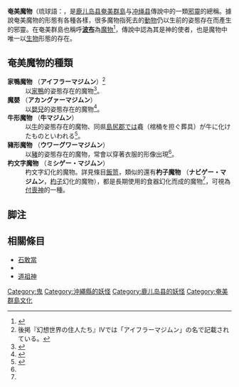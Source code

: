 {{Lewchewan|amskana=マジムン|amsromaji={{Fact|Mazimun}}}}
'''奄美魔物'''（琉球語：'''{{lang|ryu|マジムン}}'''，是[[鹿儿岛县|鹿儿岛县]][[奄美群島|奄美群島]]与[[冲绳县|冲绳县]]傳說中的一類[[邪靈|邪靈]]的總稱。據說奄美魔物的形態有各種各樣，很多魔物指死去的[[動物|動物]]仍以生前的姿態存在而產生的邪靈。在奄美群島也稱呼'''[[波布_(竹葉青)|波布]]'''為[[魔物|魔物]]<ref>{{Cite web|date=2008-01-07|url=http://amamiblog.yumeshima.info/?eid=587316|title=奄美の伝説「マジムン伝説」|work=[http://amamiblog.yumeshima.info/ 奄美 夢島Blog]|publisher=[http://yumeshima.info/ 奄美の観光情報サイト 夢島WEB]|accessdate=2010年8月8日}}{{dead link|date=2017年12月 |bot=InternetArchiveBot |fix-attempted=yes }}</ref>，傳說中認為其是神的使者，也是魔物中唯一以[[生物|生物]]形態的存在。

== 奄美魔物的種類 ==
; '''家鴨魔物''' （'''アイフラーマジムン'''）<ref>後掲『幻想世界の住人たち』IVでは「アイフラーマジムン」の名で記載されている。</ref>
:以[[鴨|家鴨]]的姿態存在的魔物<ref name="kyodokenkyu3">{{Cite journal|author=金城朝永|title=琉球妖怪変化種目|journal=郷土研究|volume=5卷|issue=3号|pages=41-42頁|publisher=郷土研究社|date=1931年7月}}</ref>。
; '''魔嬰''' （'''アカングァーマジムン'''）
: 以[[嬰兒|嬰兒]]的姿態存在的魔物<ref name="kyodokenkyu2">{{Cite journal|author=金城朝永|title=琉球妖怪変化種目|journal=郷土研究|volume=5卷|issue=2号|pages=58頁|date=1931年5月}}</ref>。
; '''牛形魔物''' （'''牛マジムン'''）
: 以[[牛|牛]]的姿態存在的魔物、同県[[島尻郡|島尻郡]]では龕（棺桶を担ぐ葬具）が牛に化けたものといわれる<ref>{{Cite book<!--|和書-->|author=日野巌・日野綏彦|editor=[[村上健司|村上健司]]校訂|title=動物妖怪譚|year=2006|publisher=[[中央公論新社|中央公論新社]]|series=[[中公文庫|中公文庫]]|isbn=978-4-12-204792-1|volume=下|pages=235頁|chapter=日本妖怪変化語彙}}</ref>。
; '''豬形魔物''' （'''ウワーグワーマジムン'''）
: 以[[豬|豬]]的姿態存在的魔物，常會以穿著衣服的形像出現<ref name="kyodokenkyu3" />。
; '''杓文字魔物''' （'''ミシゲー・マジムン'''）
: 杓文字幻化的魔物。詳見條目[[飯笥|飯笥]]，類似的還有'''杓子魔物''' （'''ナビゲー・マジムン'''，[[杓子|杓子]]幻化的魔物），都是長期使用的食器幻化而成的魔物<ref name="kyodokenkyu3" />，可視為[[付喪神|付喪神]]的一種。

== 脚注 ==

{{Reflist}}
==相關條目==
*[[石敢当#琉球|石敢當]]
*{{link-ja|片耳豚|片耳豚}}
*[[道祖神|道祖神]]

[[Category:鬼|Category:鬼]]
[[Category:沖繩縣的妖怪|Category:沖繩縣的妖怪]]
[[Category:鹿儿岛县的妖怪|Category:鹿儿岛县的妖怪]]
[[Category:奄美群島文化|Category:奄美群島文化]]